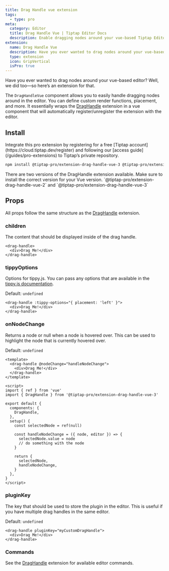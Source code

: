 ```yaml
---
title: Drag Handle vue extension
tags:
  - type: pro
meta:
  category: Editor
  title: Drag Handle Vue | Tiptap Editor Docs
  description: Enable dragging nodes around your vue-based Tiptap Editor with the Drag Handle vue Extension. Learn how to set it up here in the Docs!
extension:
  name: Drag Handle Vue
  description: Have you ever wanted to drag nodes around your vue-based editor? Well, we did too.
  type: extension
  icon: GripVertical
  isPro: true
---
```



Have you ever wanted to drag nodes around your vue-based editor? Well, we did too—so here’s an extension for that.

The `DragHandleVue` component allows you to easily handle dragging nodes around in the editor. You can define custom render functions, placement, and more.
It essentially wraps the [DragHandle](/editor/extensions/functionality/drag-handle) extension in a vue component that will automatically register/unregister the extension with the editor.

<CodeDemo isPro path="/Extensions/DragHandle?selectedTab=Vue" />

## Install

<Callout title="Set up access to Tiptap's private repository" variant="info">
  Integrate this pro extension by registering for a free [Tiptap
  account](https://cloud.tiptap.dev/register) and following our [access
  guide](/guides/pro-extensions) to Tiptap’s private repository.
</Callout>

```bash
npm install @tiptap-pro/extension-drag-handle-vue-3 @tiptap-pro/extension-drag-handle @tiptap-pro/extension-node-range @tiptap/extension-collaboration y-prosemirror yjs y-protocols
```

<Callout title="Vue 2 vs. Vue 3" variant="info">
  There are two versions of the DragHandle extension available. Make sure to install the correct
  version for your Vue version. `@tiptap-pro/extension-drag-handle-vue-2` and
  `@tiptap-pro/extension-drag-handle-vue-3`
</Callout>

## Props

All props follow the same structure as the [DragHandle](/editor/extensions/functionality/drag-handle) extension.

### children

The content that should be displayed inside of the drag handle.

```vue
<drag-handle>
  <div>Drag Me!</div>
</drag-handle>
```

### tippyOptions

Options for tippy.js. You can pass any options that are available in the [tippy.js documentation](https://atomiks.github.io/tippyjs/v6/all-props/).

Default: `undefined`

```vue
<drag-handle :tippy-options="{ placement: 'left' }">
  <div>Drag Me!</div>
</drag-handle>
```

### onNodeChange

Returns a node or null when a node is hovered over. This can be used to highlight the node that is currently hovered over.

Default: `undefined`

```vue
<template>
  <drag-handle @nodeChange="handleNodeChange">
    <div>Drag Me!</div>
  </drag-handle>
</template>

<script>
import { ref } from 'vue'
import { DragHandle } from '@tiptap-pro/extension-drag-handle-vue-3'

export default {
  components: {
    DragHandle,
  },
  setup() {
    const selectedNode = ref(null)

    const handleNodeChange = ({ node, editor }) => {
      selectedNode.value = node
      // do something with the node
    }

    return {
      selectedNode,
      handleNodeChange,
    }
  },
}
</script>
```

### pluginKey

The key that should be used to store the plugin in the editor. This is useful if you have multiple drag handles in the same editor.

Default: `undefined`

```vue
<drag-handle pluginKey="myCustomDragHandle">
  <div>Drag Me!</div>
</drag-handle>
```

### Commands

See the [DragHandle](/editor/extensions/functionality/drag-handle) extension for available editor commands.
